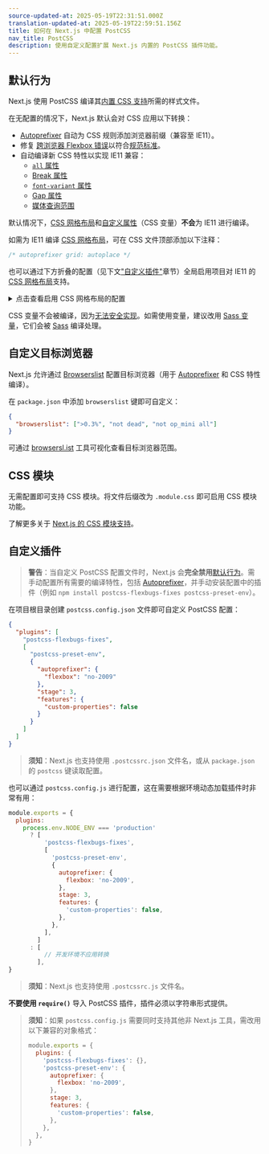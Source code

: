 ```yaml
---
source-updated-at: 2025-05-19T22:31:51.000Z
translation-updated-at: 2025-05-19T22:59:51.156Z
title: 如何在 Next.js 中配置 PostCSS
nav_title: PostCSS
description: 使用自定义配置扩展 Next.js 内置的 PostCSS 插件功能。
---
```


## 默认行为

Next.js 使用 PostCSS 编译其[内置 CSS 支持](/docs/app/getting-started/css)所需的样式文件。

在无配置的情况下，Next.js 默认会对 CSS 应用以下转换：

- [Autoprefixer](https://github.com/postcss/autoprefixer) 自动为 CSS 规则添加浏览器前缀（兼容至 IE11）。
- 修复 [跨浏览器 Flexbox 错误](https://github.com/philipwalton/flexbugs)以符合[规范标准](https://www.w3.org/TR/css-flexbox-1/)。
- 自动编译新 CSS 特性以实现 IE11 兼容：
  - [`all` 属性](https://developer.mozilla.org/docs/Web/CSS/all)
  - [Break 属性](https://developer.mozilla.org/docs/Web/CSS/break-after)
  - [`font-variant` 属性](https://developer.mozilla.org/docs/Web/CSS/font-variant)
  - [Gap 属性](https://developer.mozilla.org/docs/Web/CSS/gap)
  - [媒体查询范围](https://developer.mozilla.org/docs/Web/CSS/Media_Queries/Using_media_queries#Syntax_improvements_in_Level_4)

默认情况下，[CSS 网格布局](https://www.w3.org/TR/css-grid-1/)和[自定义属性](https://developer.mozilla.org/docs/Web/CSS/var)（CSS 变量）**不会**为 IE11 进行编译。

如需为 IE11 编译 [CSS 网格布局](https://developer.mozilla.org/docs/Web/CSS/grid)，可在 CSS 文件顶部添加以下注释：

```css
/* autoprefixer grid: autoplace */
```

也可以通过下方折叠的配置（见下文["自定义插件"](#customizing-plugins)章节）全局启用项目对 IE11 的 [CSS 网格布局](https://developer.mozilla.org/docs/Web/CSS/grid)支持。

<details>
  <summary>点击查看启用 CSS 网格布局的配置</summary>

```json filename="postcss.config.json"
{
  "plugins": [
    "postcss-flexbugs-fixes",
    [
      "postcss-preset-env",
      {
        "autoprefixer": {
          "flexbox": "no-2009",
          "grid": "autoplace"
        },
        "stage": 3,
        "features": {
          "custom-properties": false
        }
      }
    ]
  ]
}
```

</details>

CSS 变量不会被编译，因为[无法安全实现](https://github.com/MadLittleMods/postcss-css-variables#caveats)。如需使用变量，建议改用 [Sass 变量](https://sass-lang.com/documentation/variables)，它们会被 [Sass](https://sass-lang.com/) 编译处理。

## 自定义目标浏览器

Next.js 允许通过 [Browserslist](https://github.com/browserslist/browserslist) 配置目标浏览器（用于 [Autoprefixer](https://github.com/postcss/autoprefixer) 和 CSS 特性编译）。

在 `package.json` 中添加 `browserslist` 键即可自定义：

```json filename="package.json"
{
  "browserslist": [">0.3%", "not dead", "not op_mini all"]
}
```

可通过 [browsersl.ist](https://browsersl.ist/?q=%3E0.3%25%2C+not+ie+11%2C+not+dead%2C+not+op_mini+all) 工具可视化查看目标浏览器范围。

## CSS 模块

无需配置即可支持 CSS 模块。将文件后缀改为 `.module.css` 即可启用 CSS 模块功能。

了解更多关于 [Next.js 的 CSS 模块支持](/docs/app/getting-started/css)。

## 自定义插件

> **警告**：当自定义 PostCSS 配置文件时，Next.js 会**完全禁用**[默认行为](#default-behavior)。需手动配置所有需要的编译特性，包括 [Autoprefixer](https://github.com/postcss/autoprefixer)，并手动安装配置中的插件（例如 `npm install postcss-flexbugs-fixes postcss-preset-env`）。

在项目根目录创建 `postcss.config.json` 文件即可自定义 PostCSS 配置：

```json filename="postcss.config.json"
{
  "plugins": [
    "postcss-flexbugs-fixes",
    [
      "postcss-preset-env",
      {
        "autoprefixer": {
          "flexbox": "no-2009"
        },
        "stage": 3,
        "features": {
          "custom-properties": false
        }
      }
    ]
  ]
}
```

> **须知**：Next.js 也支持使用 `.postcssrc.json` 文件名，或从 `package.json` 的 `postcss` 键读取配置。

也可以通过 `postcss.config.js` 进行配置，这在需要根据环境动态加载插件时非常有用：

```js filename="postcss.config.js"
module.exports = {
  plugins:
    process.env.NODE_ENV === 'production'
      ? [
          'postcss-flexbugs-fixes',
          [
            'postcss-preset-env',
            {
              autoprefixer: {
                flexbox: 'no-2009',
              },
              stage: 3,
              features: {
                'custom-properties': false,
              },
            },
          ],
        ]
      : [
          // 开发环境不应用转换
        ],
}
```

> **须知**：Next.js 也支持使用 `.postcssrc.js` 文件名。

**不要使用 `require()`** 导入 PostCSS 插件，插件必须以字符串形式提供。

> **须知**：如果 `postcss.config.js` 需要同时支持其他非 Next.js 工具，需改用以下兼容的对象格式：
>
> ```js
> module.exports = {
>   plugins: {
>     'postcss-flexbugs-fixes': {},
>     'postcss-preset-env': {
>       autoprefixer: {
>         flexbox: 'no-2009',
>       },
>       stage: 3,
>       features: {
>         'custom-properties': false,
>       },
>     },
>   },
> }
> ```